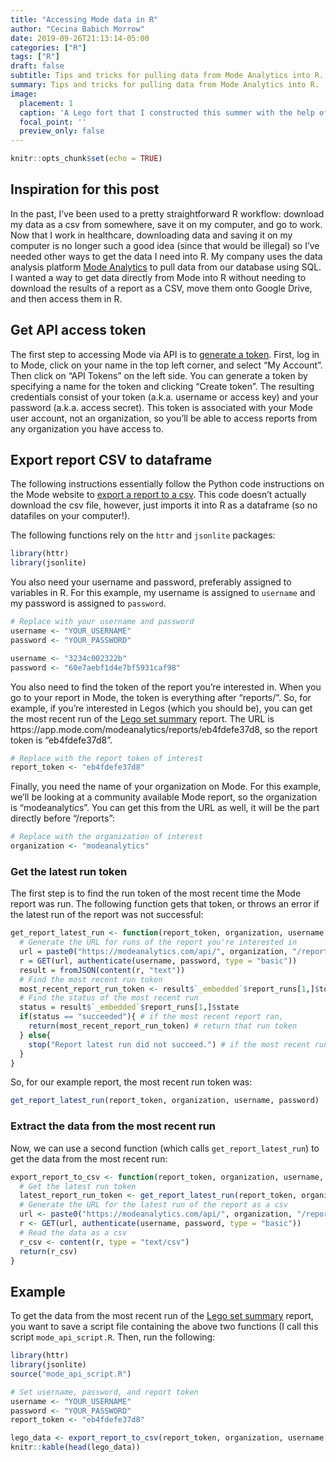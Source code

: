 ```yaml
---
title: "Accessing Mode data in R"
author: "Cecina Babich Morrow"
date: 2019-09-26T21:13:14-05:00
categories: ["R"]
tags: ["R"]
draft: false
subtitle: Tips and tricks for pulling data from Mode Analytics into R.
summary: Tips and tricks for pulling data from Mode Analytics into R.
image:
  placement: 1
  caption: 'A Lego fort that I constructed this summer with the help of a good friend (not particularly relevant to the post, except that I used a Lego dataset for my example and Legos are more photogenic than Mode databases).'
  focal_point: ''
  preview_only: false
---
```


```r
knitr::opts_chunk$set(echo = TRUE)
```

## Inspiration for this post

In the past, I've been used to a pretty straightforward R workflow: download my data as a csv from somewhere, save it on my computer, and go to work. Now that I work in healthcare, downloading data and saving it on my computer is no longer such a good idea (since that would be illegal) so I've needed other ways to get the data I need into R. My company uses the data analysis platform [Mode Analytics](https://mode.com/) to pull data from our database using SQL. I wanted a way to get data directly from Mode into R without needing to download the results of a report as a CSV, move them onto Google Drive, and then access them in R.

## Get API access token

The first step to accessing Mode via API is to [generate a token](https://mode.com/help/articles/user-accounts/#api-tokens). First, log in to Mode, click on your name in the top left corner, and select "My Account". Then click on "API Tokens" on the left side. You can generate a token by specifying a name for the token and clicking "Create token". The resulting credentials consist of your token (a.k.a. username or access key) and your password (a.k.a. access secret). This token is associated with your Mode user account, not an organization, so you'll be able to access reports from any organization you have access to.

## Export report CSV to dataframe

The following instructions essentially follow the Python code instructions on the Mode website to [export a report to a csv](https://mode.com/developer/api-cookbook/distribution/export-csv/). This code doesn't actually download the csv file, however, just imports it into R as a dataframe (so no datafiles on your computer!).

The following functions rely on the `httr` and `jsonlite` packages:
```r
library(httr)
library(jsonlite)
```

You also need your username and password, preferably assigned to variables in R. For this example, my username is assigned to `username` and my password is assigned to `password`.

```r
# Replace with your username and password
username <- "YOUR_USERNAME"
password <- "YOUR_PASSWORD"
```

```r
username <- "3234c002322b"
password <- "60e7aebf1d4e7bf5931caf98"
```

You also need to find the token of the report you're interested in. When you go to your report in Mode, the token is everything after "reports/". So, for example, if you're interested in Legos (which you should be), you can get the most recent run of the [Lego set summary](https://app.mode.com/modeanalytics/reports/eb4fdefe37d8) report. 
The URL is https://app.mode.com/modeanalytics/reports/eb4fdefe37d8, so the report token is "eb4fdefe37d8".

```r
# Replace with the report token of interest
report_token <- "eb4fdefe37d8"
```

Finally, you need the name of your organization on Mode. For this example, we'll be looking at a community available Mode report, so the organization is "modeanalytics". You can get this from the URL as well, it will be the part directly before "/reports":

```r
# Replace with the organization of interest
organization <- "modeanalytics"
```


### Get the latest run token

The first step is to find the run token of the most recent time the Mode report was run. The following function gets that token, or throws an error if the latest run of the report was not successful:

```r
get_report_latest_run <- function(report_token, organization, username, password){
  # Generate the URL for runs of the report you're interested in
  url = paste0("https://modeanalytics.com/api/", organization, "/reports/", report_token, "/runs")
  r = GET(url, authenticate(username, password, type = "basic"))
  result = fromJSON(content(r, "text"))
  # Find the most recent run token
  most_recent_report_run_token <- result$`_embedded`$report_runs[1,]$token
  # Find the status of the most recent run
  status = result$`_embedded`$report_runs[1,]$state
  if(status == "succeeded"){ # if the most recent report ran,
    return(most_recent_report_run_token) # return that run token
  } else{
    stop("Report latest run did not succeed.") # if the most recent run failed, error
  }
}
```

So, for our example report, the most recent run token was:

```r
get_report_latest_run(report_token, organization, username, password)
```

### Extract the data from the most recent run

Now, we can use a second function (which calls `get_report_latest_run`) to get the data from the most recent run:

```r
export_report_to_csv <- function(report_token, organization, username, password) {
  # Get the latest run token
  latest_report_run_token <- get_report_latest_run(report_token, organization, username, password)
  # Generate the URL for the latest run of the report as a csv
  url <- paste0("https://modeanalytics.com/api/", organization, "/reports/", report_token, "/runs/", latest_report_run_token, "/results/content.csv")
  r <- GET(url, authenticate(username, password, type = "basic"))
  # Read the data as a csv
  r_csv <- content(r, type = "text/csv")
  return(r_csv)
}
```

## Example

To get the data from the most recent run of the [Lego set summary](https://app.mode.com/modeanalytics/reports/eb4fdefe37d8) report, you want to save a script file containing the above two functions (I call this script `mode_api_script.R`. Then, run the following:

```r
library(httr)
library(jsonlite)
source("mode_api_script.R")

# Set username, password, and report token
username <- "YOUR_USERNAME"
password <- "YOUR_PASSWORD"
report_token <- "eb4fdefe37d8"
```

```r
lego_data <- export_report_to_csv(report_token, organization, username, password)
knitr::kable(head(lego_data))
```

